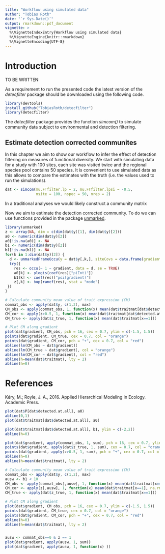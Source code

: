 ```yaml
---
title: "Workflow using simulated data"
author: "Tobias Roth"
date: "`r Sys.Date()`"
output: rmarkdown::pdf_document
vignette: >
  %\VignetteIndexEntry{Workflow using simulated data}
  %\VignetteEngine{knitr::rmarkdown}
  %\VignetteEncoding{UTF-8}
---
```


# Introduction
TO BE WRITTEN

As a requirement to run the presented code the latest version of the *detecfilter* package should be downloaded using the following code.

```r
library(devtools)
install_github("TobiasRoth/detecfilter")
library(detecfilter)
```

The *detecfilter* package provides the function *simcom()* to simulate community data subject to environmental and detection filtering. 


## Estimate detection corrected communites
In this chapter we aim to show our workflow to infer the effect of detection filtering on measures of functional diversity. We start with simulating data for a study with 100 sites, each site was visited twice and the regional species pool contains 50 species. It is convenient to use simulated data as this allows to compare the estimates with the truth (i.e. the values used to run the simulations). 

```r
dat <- simcom(mu.FTfilter.lp = 2, mu.FTfilter.lpsi = -0.5, 
              nsite = 100, nspec = 50, nrep = 2)
```

In a traditional analyses we would likely construct a community matrix 

Now we aim to estimate the detection corrected community. To do we can use functions provided in the package [unmarked](http://this-is-a-raw-url.com). 

```r
library(unmarked)
z <- array(NA, dim = c(dim(dat$y)[1], dim(dat$y)[2]))
a0 <- numeric(dim(dat$y)[2])
a0[!is.na(a0)] <- NA
b1 <- numeric(dim(dat$y)[2])
b1[!is.na(b1)] <- NA
for(k in 1:dim(dat$y)[2]) {
  d <- unmarkedFrameOccu(y = dat$y[,k,], siteCovs = data.frame(gradient = dat$gradient))
  try({
    res <- occu(~ 1 ~ gradient, data = d, se = TRUE)
    a0[k] <- plogis(coef(res)["p(Int)"])
    b1[k] <- coef(res)["psi(gradient)"]
    z[,k] <- bup(ranef(res), stat = "mode")
 })
}
```



```r
# Calculate community mean value of trait expression (CM)
commat_obs <- apply(dat$y, c(1,2), max)
CM_obs <- apply(commat_obs, 1, function(x) mean(dat$traitmat[dat$detected.at.all][x==1]))
CM_cor <- apply(z>0.5, 1, function(x) mean(dat$traitmat[dat$detected.at.all][x], na.rm = TRUE))
CM_true <- apply(dat$z_true, 1, function(x) mean(dat$traitmat[x==1]))

# Plot CM along gradient
plot(dat$gradient, CM_obs, pch = 16, cex = 0.7, ylim = c(-1.5, 1.5))
points(dat$gradient, CM_true, cex = 0.7, col = "orange")
points(dat$gradient, CM_cor, pch = "+", cex = 0.7, col = "red")
abline(lm(CM_obs ~ dat$gradient))
abline(lm(CM_true ~ dat$gradient), col = "orange")
abline(lm(CM_cor ~ dat$gradient), col = "red")
abline(h=mean(dat$traitmat), lty = 2)
abline(h=0)
```

# References
Kéry, M.; Royle, J. A., 2016. Applied Hierarchical Modeling in Ecology. Academic Press.


```r
plot(dat$P[dat$detected.at.all], a0)
abline(0,1)
plot(dat$traitmat[dat$detected.at.all], a0)

plot(dat$traitmat[dat$detected.at.all], b1, ylim = c(-2,2))
abline(h=0)

plot(dat$gradient, apply(commat_obs, 1, sum), pch = 16, cex = 0.7, ylim = c(0, 40))
points(dat$gradient, apply(dat$z_true, 1, sum), cex = 0.7, col = "orange")
points(dat$gradient, apply(z>0.5, 1, sum), pch = "+", cex = 0.7, col = "red")
abline(h=0)
abline(h=mean(dat$traitmat), lty = 2)

# Calculate community mean value of trait expression (CM)
commat_obs <- apply(dat$y, c(1,2), max)
ausw <- b1 < 10
CM_obs <- apply(commat_obs[,ausw], 1, function(x) mean(dat$traitmat[x==1]))
CM_cor <- apply(z[,ausw], 1, function(x) mean(dat$traitmat[x==1], na.rm = TRUE))
CM_true <- apply(dat$z_true, 1, function(x) mean(dat$traitmat[x==1]))

# Plot CM along gradient
plot(dat$gradient, CM_obs, pch = 16, cex = 0.7, ylim = c(-1.5, 1.5))
points(dat$gradient, CM_true, cex = 0.7, col = "orange")
points(dat$gradient, CM_cor, pch = "+", cex = 0.7, col = "red")
abline(h=0)
abline(h=mean(dat$traitmat), lty = 2)


ausw <- commat_obs==0 & z == 1
plot(dat$gradient, apply(ausw, 1, sum))
plot(dat$gradient, apply(ausw, 1, function(x) ))

```

